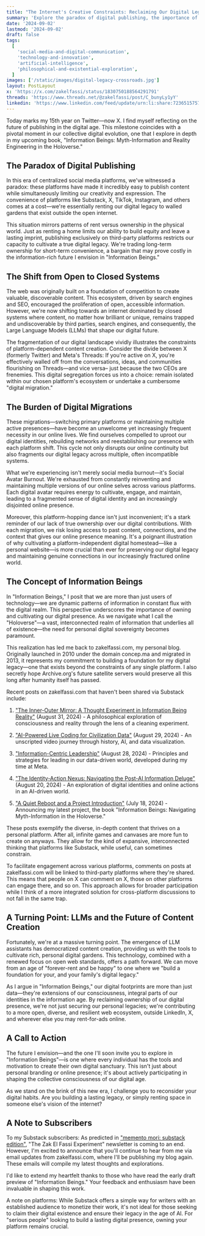 ```yaml
---
title: "The Internet's Creative Constraints: Reclaiming Our Digital Legacy"
summary: 'Explore the paradox of digital publishing, the importance of owning your online presence, and the future of our digital legacies in an era of platform dependence and AI advancements.'
date: '2024-09-02'
lastmod: '2024-09-02'
draft: false
tags:
  [
    'social-media-and-digital-communication',
    'technology-and-innovation',
    'artificial-intelligence',
    'philosophical-and-existential-exploration',
  ]
images: ['/static/images/digital-legacy-crossroads.jpg']
layout: PostLayout
x: 'https://x.com/zakelfassi/status/1830750188564291791'
threads: 'https://www.threads.net/@zakelfassi/post/C_bunyLy1yY'
linkedin: 'https://www.linkedin.com/feed/update/urn:li:share:7236515757407223808/'
---
```


Today marks my 15th year on Twitter—now X. I find myself reflecting on the future of publishing in the digital age. This milestone coincides with a pivotal moment in our collective digital evolution, one that I explore in depth in my upcoming book, "Information Beings: Myth-Information and Reality Engineering in the Holoverse."

## The Paradox of Digital Publishing

In this era of centralized social media platforms, we've witnessed a paradox: these platforms have made it incredibly easy to publish content while simultaneously limiting our creativity and expression. The convenience of platforms like Substack, X, TikTok, Instagram, and others comes at a cost—we're essentially renting our digital legacy to walled gardens that exist outside the open internet.

This situation mirrors patterns of rent versus ownership in the physical world. Just as renting a home limits our ability to build equity and leave a lasting imprint, publishing exclusively on third-party platforms restricts our capacity to cultivate a true digital legacy. We're trading long-term ownership for short-term convenience, a bargain that may prove costly in the information-rich future I envision in "Information Beings."

## The Shift from Open to Closed Systems

The web was originally built on a foundation of competition to create valuable, discoverable content. This ecosystem, driven by search engines and SEO, encouraged the proliferation of open, accessible information. However, we're now shifting towards an internet dominated by closed systems where content, no matter how brilliant or unique, remains trapped and undiscoverable by third parties, search engines, and consequently, the Large Language Models (LLMs) that shape our digital future.

The fragmentation of our digital landscape vividly illustrates the constraints of platform-dependent content creation. Consider the divide between X (formerly Twitter) and Meta's Threads: If you're active on X, you're effectively walled off from the conversations, ideas, and communities flourishing on Threads—and vice versa– just because the two CEOs are frenemies. This digital segregation forces us into a choice: remain isolated within our chosen platform's ecosystem or undertake a cumbersome "digital migration."

## The Burden of Digital Migrations

These migrations—switching primary platforms or maintaining multiple active presences—have become an unwelcome yet increasingly frequent necessity in our online lives. We find ourselves compelled to uproot our digital identities, rebuilding networks and reestablishing our presence with each platform shift. This cycle not only disrupts our online continuity but also fragments our digital legacy across multiple, often incompatible systems.

What we're experiencing isn't merely social media burnout—it's Social Avatar Burnout. We're exhausted from constantly reinventing and maintaining multiple versions of our online selves across various platforms. Each digital avatar requires energy to cultivate, engage, and maintain, leading to a fragmented sense of digital identity and an increasingly disjointed online presence.

Moreover, this platform-hopping dance isn't just inconvenient; it's a stark reminder of our lack of true ownership over our digital contributions. With each migration, we risk losing access to past content, connections, and the context that gives our online presence meaning. It's a poignant illustration of why cultivating a platform-independent digital homestead—like a personal website—is more crucial than ever for preserving our digital legacy and maintaining genuine connections in our increasingly fractured online world.

## The Concept of Information Beings

In "Information Beings," I posit that we are more than just users of technology—we are dynamic patterns of information in constant flux with the digital realm. This perspective underscores the importance of owning and cultivating our digital presence. As we navigate what I call the "Holoverse"—a vast, interconnected realm of information that underlies all of existence—the need for personal digital sovereignty becomes paramount.

This realization has led me back to zakelfassi.com, my personal blog. Originally launched in 2010 under the domain concep.ma and migrated in 2013, it represents my commitment to building a foundation for my digital legacy—one that exists beyond the constraints of any single platform. I also secretly hope Archive.org's future satellite servers would preserve all this long after humanity itself has passed.

Recent posts on zakelfassi.com that haven't been shared via Substack include:

1. ["The Inner-Outer Mirror: A Thought Experiment in Information Being Reality"](https://zakelfassi.com/blog/2024/2024-09-01-inner-outer-mirror-experiment) (August 31, 2024) - A philosophical exploration of consciousness and reality through the lens of a cleaning experiment.

2. ["AI-Powered Live Coding for Civilization Data"](https://zakelfassi.com/blog/2024/2024-08-30-civilization-data-dashboard) (August 29, 2024) - An unscripted video journey through history, AI, and data visualization.

3. ["Information-Centric Leadership"](https://zakelfassi.com/blog/2024/2024-08-29-information-centric-leadership) (August 28, 2024) - Principles and strategies for leading in our data-driven world, developed during my time at Meta.

4. ["The Identity-Action Nexus: Navigating the Post-AI Information Deluge"](https://zakelfassi.com/blog/2024/2024-08-21-identity-action-nexus) (August 20, 2024) - An exploration of digital identities and online actions in an AI-driven world.

5. ["A Quiet Reboot and a Project Introduction"](https://zakelfassi.com/blog/2024/2024-07-19-a-quiet-reboot) (July 18, 2024) - Announcing my latest project, the book "Information Beings: Navigating Myth-Information in the Holoverse."

These posts exemplify the diverse, in-depth content that thrives on a personal platform. After all, infinite games and canvases are more fun to create on anyways. They allow for the kind of expansive, interconnected thinking that platforms like Substack, while useful, can sometimes constrain.

To facilitate engagement across various platforms, comments on posts at zakelfassi.com will be linked to third-party platforms where they're shared. This means that people on X can comment on X, those on other platforms can engage there, and so on. This approach allows for broader participation while I think of a more integrated solution for cross-platform discussions to not fall in the same trap.

## A Turning Point: LLMs and the Future of Content Creation

Fortunately, we're at a massive turning point. The emergence of LLM assistants has democratized content creation, providing us with the tools to cultivate rich, personal digital gardens. This technology, combined with a renewed focus on open web standards, offers a path forward. We can move from an age of "forever-rent and be happy" to one where we "build a foundation for your, and your family's digital legacy."

As I argue in "Information Beings," our digital footprints are more than just data—they're extensions of our consciousness, integral parts of our identities in the information age. By reclaiming ownership of our digital presence, we're not just securing our personal legacies; we're contributing to a more open, diverse, and resilient web ecosystem, outside LinkedIn, X, and wherever else you may rent-for-ads online.

## A Call to Action

The future I envision—and the one I'll soon invite you to explore in "Information Beings"—is one where every individual has the tools and motivation to create their own digital sanctuary. This isn't just about personal branding or online presence; it's about actively participating in shaping the collective consciousness of our digital age.

As we stand on the brink of this new era, I challenge you to reconsider your digital habits. Are you building a lasting legacy, or simply renting space in someone else's vision of the internet?

## A Note to Subscribers

To my Substack subscribers: As predicted in ["memento mori: substack edition"](https://zakelfassi.substack.com/p/memento-mori-substack-edition), "The Zak El Fassi Experiment" newsletter is coming to an end. However, I'm excited to announce that you'll continue to hear from me via email updates from zakelfassi.com, where I'll be publishing my blog again. These emails will compile my latest thoughts and explorations.

I'd like to extend my heartfelt thanks to those who have read the early draft preview of "Information Beings." Your feedback and enthusiasm have been invaluable in shaping this work.

A note on platforms: While Substack offers a simple way for writers with an established audience to monetize their work, it's not ideal for those seeking to claim their digital existence and ensure their legacy in the age of AI. For "serious people" looking to build a lasting digital presence, owning your platform remains crucial.
